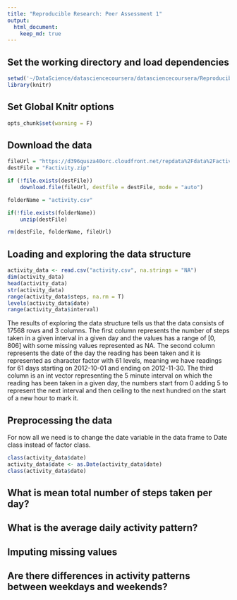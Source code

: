 ```yaml
---
title: "Reproducible Research: Peer Assessment 1"
output: 
  html_document:
    keep_md: true
---
```


## Set the working directory and load dependencies
```r
setwd('~/DataScience/datasciencecoursera/datasciencecoursera/Reproducible_research/Project_1/RepData_PeerAssessment1')
library(knitr)
```

## Set Global Knitr options
```r
opts_chunk$set(warning = F)
```

## Download the data
```r
fileUrl = "https://d396qusza40orc.cloudfront.net/repdata%2Fdata%2Factivity.zip"
destFile = "Factivity.zip"

if (!file.exists(destFile))
    download.file(fileUrl, destfile = destFile, mode = "auto")

folderName = "activity.csv"

if(!file.exists(folderName))
    unzip(destFile)

rm(destFile, folderName, fileUrl)
```

## Loading and exploring the data structure
```r
activity_data <- read.csv("activity.csv", na.strings = "NA")
dim(activity_data)
head(activity_data)
str(activity_data)
range(activity_data$steps, na.rm = T)
levels(activity_data$date)
range(activity_data$interval)
```

The results of exploring the data structure tells us that the data consists of 17568 rows and 3 columns. The first column represents the number of steps taken in a given interval in a given day and the values has a range of [0, 806] with some missing values represented as NA. The second column represents the date of the day the reading has been taken and it is represented as character factor with 61 levels, meaning we have readings for 61 days starting on 2012-10-01 and ending on 2012-11-30. The third column is an int vector representing the 5 minute interval on which the reading has been taken in a given day, the numbers start from 0 adding 5 to represent the next interval and then ceiling to the next hundred on the start of a new hour to mark it.

## Preprocessing the data
For now all we need is to change the date variable in the data frame to Date class instead of factor class.
```r
class(activity_data$date)
activity_data$date <- as.Date(activity_data$date)
class(activity_data$date)
```

## What is mean total number of steps taken per day?



## What is the average daily activity pattern?



## Imputing missing values



## Are there differences in activity patterns between weekdays and weekends?

